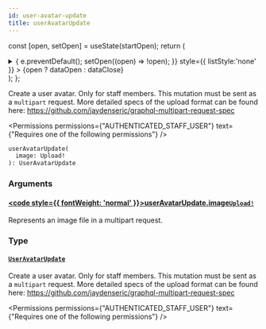```yaml
---
id: user-avatar-update
title: userAvatarUpdate
---
```






const [open, setOpen] = useState(startOpen);
return (
<details {...(open ? { open: true } : {})} className="details" style={{ border:'none', boxShadow:'none', background:'var(--ifm-background-color)' }}>
<summary
onClick={(e) => {
e.preventDefault();
setOpen((open) => !open);
}}
style={{ listStyle:'none' }} >
{open ? dataOpen : dataClose}
</summary>
{open && children}
</details>
);
};

Create a user avatar. Only for staff members. This mutation must be sent as a `multipart` request. More detailed specs of the upload format can be found here: https://github.com/jaydenseric/graphql-multipart-request-spec


<Permissions permissions={"AUTHENTICATED_STAFF_USER"} text={"Requires one of the following permissions"} />


```graphql
userAvatarUpdate(
  image: Upload!
): UserAvatarUpdate
```

### Arguments

#### [<code style={{ fontWeight: 'normal' }}>userAvatarUpdate.<b>image</b></code>](#)<Bullet />[`Upload!`](../../../api-reference/miscellaneous/scalars/upload.mdx) <Badge class="badge badge--secondary" text="non-null"/> <Badge class="badge badge--secondary" text="scalar"/> <Badge class="badge badge--secondary" text="miscellaneous"/>

Represents an image file in a multipart request.

### Type

#### [`UserAvatarUpdate`](../../../api-reference/users/objects/user-avatar-update.mdx) <Badge class="badge badge--secondary" text="object"/> <Badge class="badge badge--secondary" text="users"/>

Create a user avatar. Only for staff members. This mutation must be sent as a `multipart` request. More detailed specs of the upload format can be found here: https://github.com/jaydenseric/graphql-multipart-request-spec


<Permissions permissions={"AUTHENTICATED_STAFF_USER"} text={"Requires one of the following permissions"} />


